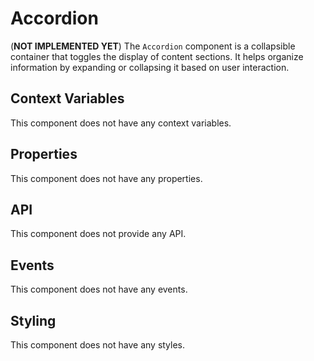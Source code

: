 # Accordion

(**NOT IMPLEMENTED YET**) The `Accordion` component is a collapsible container that toggles the display of content sections. It helps organize information by expanding or collapsing it based on user interaction.

## Context Variables

This component does not have any context variables.

## Properties

This component does not have any properties.

## API

This component does not provide any API.

## Events

This component does not have any events.

## Styling

This component does not have any styles.
